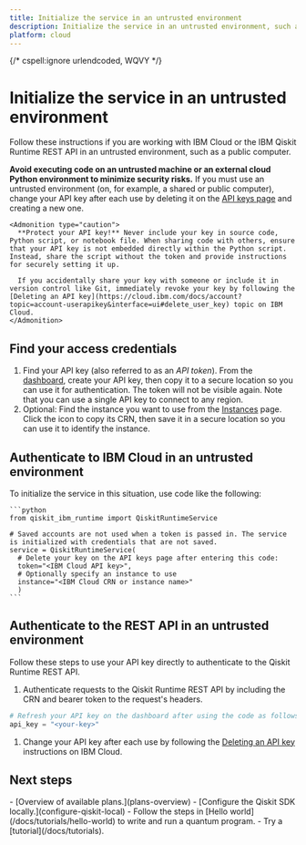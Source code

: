 ```yaml
---
title: Initialize the service in an untrusted environment
description: Initialize the service in an untrusted environment, such as a public computer
platform: cloud
---
```


{/* cspell:ignore urlendcoded, WQVY */}

# Initialize the service in an untrusted environment

Follow these instructions if you are working with IBM Cloud or the IBM Qiskit Runtime REST API in an untrusted environment, such as a public computer.

**Avoid executing code on an untrusted machine or an external cloud Python environment to minimize security risks.** If you must use an untrusted environment (on, for example, a shared or public computer), change your API key after each use by deleting it on the [API keys page](https://cloud.ibm.com/iam/apikeys) and creating a new one.

    <Admonition type="caution">
      **Protect your API key!** Never include your key in source code, Python script, or notebook file. When sharing code with others, ensure that your API key is not embedded directly within the Python script. Instead, share the script without the token and provide instructions for securely setting it up.

      If you accidentally share your key with someone or include it in version control like Git, immediately revoke your key by following the [Deleting an API key](https://cloud.ibm.com/docs/account?topic=account-userapikey&interface=ui#delete_user_key) topic on IBM Cloud.
    </Admonition>

<span id="access-credentials"></span>
## Find your access credentials

1. Find your API key (also referred to as an  _API token_). From the [dashboard](https://quantum.cloud.ibm.com/), create your API key, then copy it to a secure location so you can use it for authentication. The token will not be visible again. Note that you can use a single API key to connect to any region.
2. Optional: Find the instance you want to use from the [Instances](https://quantum.cloud.ibm.com/instances) page. Click the icon to copy its CRN, then save it in a secure location so you can use it to identify the instance.

## Authenticate to IBM Cloud in an untrusted environment

To initialize the service in this situation, use code like the following:

    ```python
    from qiskit_ibm_runtime import QiskitRuntimeService

    # Saved accounts are not used when a token is passed in. The service is initialized with credentials that are not saved.
    service = QiskitRuntimeService(
      # Delete your key on the API keys page after entering this code:
      token="<IBM Cloud API key>",
      # Optionally specify an instance to use
      instance="<IBM Cloud CRN or instance name>"
      )
    ```

<span id="rest-untrusted"></span>
## Authenticate to the REST API in an untrusted environment


Follow these steps to use your API key directly to authenticate to the Qiskit Runtime REST API.

1. Authenticate requests to the Qiskit Runtime REST API by including the CRN and bearer token to the request's headers.

  ```python
  # Refresh your API key on the dashboard after using the code as follows:
  api_key = "<your-key>"
  ```

1. Change your API key after each use by following the [Deleting an API key](https://cloud.ibm.com/docs/account?topic=account-userapikey&interface=ui#delete_user_key) instructions on IBM Cloud.

## Next steps

<Admonition type="tip" title="Recommendations">
  -  [Overview of available plans.](plans-overview)
  -  [Configure the Qiskit SDK locally.](configure-qiskit-local)
  -  Follow the steps in [Hello world](/docs/tutorials/hello-world) to write and run a quantum program.
  -  Try a [tutorial](/docs/tutorials).
</Admonition>